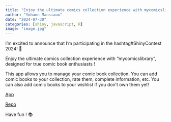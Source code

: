 ```yaml
---
title: "Enjoy the ultimate comics collection experience with mycomicslibrary ! - Shiny Contest Submission"
author: "Yohann Mansiaux"
date: "2024-07-30"
categories: [shiny, javascript, R]
image: "image.jpg"
---
```


I'm excited to announce that I'm participating in the hashtag#ShinyContest 2024! 🚀

Enjoy the ultimate comics collection experience with "mycomicslibrary", designed for true comic book enthusiasts !

This app allows you to manage your comic book collection. You can add comic books to your collection, rate them, complete information, etc. You can also add comic books to your wishlist if you don't own them yet!

[App](https://connect.thinkr.fr/mycomicslibrary/)

[Repo](https://github.com/ymansiaux/mycomicslibrary/)


Have fun ! 📚
